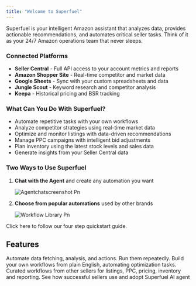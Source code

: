 ```yaml
---
title: "Welcome to Superfuel"
---
```


Superfuel is your intelligent Amazon assistant that analyzes data, provides actionable recommendations, and automates critical seller tasks. Think of it as your 24/7 Amazon operations team that never sleeps.

### Connected Platforms

- **Seller Central** - Full API access to your account metrics and reports
- **Amazon Shopper Site** - Real-time competitor and market data
- **Google Sheets** - Sync with your custom spreadsheets and data
- **Jungle Scout** - Keyword research and competitor analysis
- **Keepa** - Historical pricing and BSR tracking

### What Can You Do With Superfuel?

- Automate repetitive tasks with your own workflows
- Analyze competitor strategies using real-time market data
- Optimize and monitor listings with data-driven recommendations
- Manage PPC campaigns with intelligent bid adjustments
- Plan inventory using the latest stock levels and sales data
- Generate insights from your Seller Central data

### Two Ways to Use Superfuel

1. **Chat with the Agent** and create any automation you want

   ![Agentchatscreenshot Pn](/images/Agentchatscreenshot.png)
2. **Choose from popular automations** used by other brands

   ![Workflow Library Pn](/images/WorkflowLibrary.png)

<Card title="Run Your First Workflow" icon="rocket" iconType="solid" color="#NaNNaNNaN" href="/quickstart">
  Click here to follow our four step quickstart guide.
</Card>

## Features

<Columns cols={2}>
  <Card title="Workflows" icon="chart-network" href="/development">
    Automate data fetching, analysis, and actions. Run them repeatedly.
  </Card>
  <Card title="Agent" icon="user-robot" href="/essentials/settings">
    Build your own workflows from plain English, automating optimization tasks.
  </Card>
  <Card title="Workflow Library" icon="book" href="/essentials/navigation">
    Curated workflows from other sellers for listings, PPC, pricing, inventory and reporting.
  </Card>
  <Card title="Best Practices" icon="lightbulb" href="/api-reference/introduction">
    See how successful sellers use and adopt Superfuel AI agent
  </Card>
</Columns>
